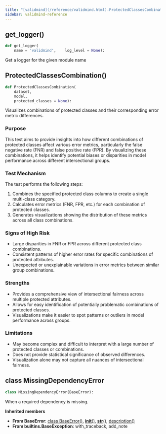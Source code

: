 ```yaml
---
title: "[validmind](/reference/validmind.html).ProtectedClassesCombination"
sidebar: validmind-reference
---
```


## get_logger<span class='muted'>()</span>

<!-- module.qmd.jinja2 - module level function alias -->

```python
def get_logger(
    name = 'validmind',    log_level = None):
```

Get a logger for the given module name

## ProtectedClassesCombination[()]{.muted}

<!-- function.qmd.jinja2 - function signature -->

```python
def ProtectedClassesCombination(
    dataset,
    model,
    protected_classes = None):
```

Visualizes combinations of protected classes and their corresponding error metric differences.

### Purpose

This test aims to provide insights into how different combinations of protected classes affect various error metrics, particularly the false negative rate (FNR) and false positive rate (FPR). By visualizing these combinations, it helps identify potential biases or disparities in model performance across different intersectional groups.

### Test Mechanism

The test performs the following steps:

1. Combines the specified protected class columns to create a single multi-class category.
1. Calculates error metrics (FNR, FPR, etc.) for each combination of protected classes.
1. Generates visualizations showing the distribution of these metrics across all class combinations.

### Signs of High Risk

- Large disparities in FNR or FPR across different protected class combinations.
- Consistent patterns of higher error rates for specific combinations of protected attributes.
- Unexpected or unexplainable variations in error metrics between similar group combinations.

### Strengths

- Provides a comprehensive view of intersectional fairness across multiple protected attributes.
- Allows for easy identification of potentially problematic combinations of protected classes.
- Visualizations make it easier to spot patterns or outliers in model performance across groups.

### Limitations

- May become complex and difficult to interpret with a large number of protected classes or combinations.
- Does not provide statistical significance of observed differences.
- Visualization alone may not capture all nuances of intersectional fairness.

## [class]{.muted} MissingDependencyError

<!-- class.qmd.jinja2 - class definition -->

```python
class MissingDependencyError(BaseError):
```

When a required dependency is missing.

**Inherited members**

- **From BaseError**: [class BaseError[()]{.muted}](#class-baseerror), [__init__[()]{.muted}](#__init__), [__str__[()]{.muted}](#__str__), [description[()]{.muted}](#description)
- **From builtins.BaseException**: with_traceback, add_note
